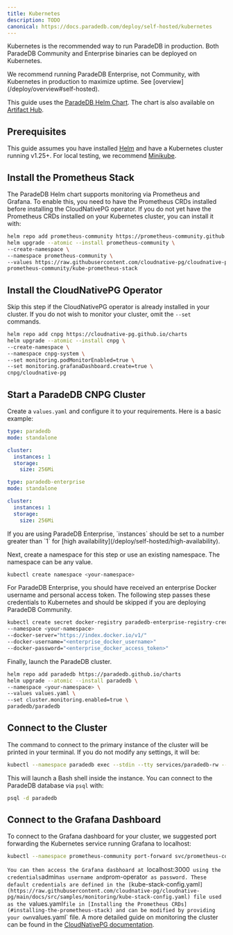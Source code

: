 ```yaml
---
title: Kubernetes
description: TODO
canonical: https://docs.paradedb.com/deploy/self-hosted/kubernetes
---
```


Kubernetes is the recommended way to run ParadeDB in production. Both ParadeDB Community and Enterprise binaries
can be deployed on Kubernetes.

<Note>
  We recommend running ParadeDB Enterprise, not Community, with Kubernetes in
  production to maximize uptime. See [overview](/deploy/overview#self-hosted).
</Note>

This guide uses the [ParadeDB Helm Chart](https://github.com/paradedb/charts). The chart is also available on [Artifact Hub](https://artifacthub.io/packages/helm/paradedb/paradedb).

## Prerequisites

This guide assumes you have installed [Helm](https://helm.sh/docs/intro/install/) and have a Kubernetes cluster running v1.25+.
For local testing, we recommend [Minikube](https://minikube.sigs.k8s.io/docs/start/).

## Install the Prometheus Stack

The ParadeDB Helm chart supports monitoring via Prometheus and Grafana. To enable this, you need to have the Prometheus CRDs installed before installing the CloudNativePG operator. If you do not yet have the Prometheus CRDs installed on your Kubernetes cluster, you can install it with:

```bash
helm repo add prometheus-community https://prometheus-community.github.io/helm-charts
helm upgrade --atomic --install prometheus-community \
--create-namespace \
--namespace prometheus-community \
--values https://raw.githubusercontent.com/cloudnative-pg/cloudnative-pg/main/docs/src/samples/monitoring/kube-stack-config.yaml \
prometheus-community/kube-prometheus-stack
```

## Install the CloudNativePG Operator

Skip this step if the CloudNativePG operator is already installed in your cluster. If you do not wish to monitor your cluster, omit the `--set` commands.

```bash
helm repo add cnpg https://cloudnative-pg.github.io/charts
helm upgrade --atomic --install cnpg \
--create-namespace \
--namespace cnpg-system \
--set monitoring.podMonitorEnabled=true \
--set monitoring.grafanaDashboard.create=true \
cnpg/cloudnative-pg
```

## Start a ParadeDB CNPG Cluster

Create a `values.yaml` and configure it to your requirements. Here is a basic example:

<CodeGroup>

```yaml ParadeDB Community
type: paradedb
mode: standalone

cluster:
  instances: 1
  storage:
    size: 256Mi
```

```yaml ParadeDB Enterprise
type: paradedb-enterprise
mode: standalone

cluster:
  instances: 1
  storage:
    size: 256Mi
```

</CodeGroup>

<Note>
  If you are using ParadeDB Enterprise, `instances` should be set to a number
  greater than `1` for [high
  availability](/deploy/self-hosted/high-availability).
</Note>

Next, create a namespace for this step or use an existing namespace. The namespace can be any value.

```bash
kubectl create namespace <your-namespace>
```

For ParadeDB Enterprise, you should have received an enterprise Docker username and personal access token. The following step passes these
credentials to Kubernetes and should be skipped if you are deploying ParadeDB Community.

```bash ParadeDB Enterprise
kubectl create secret docker-registry paradedb-enterprise-registry-cred
--namespace <your-namespace>
--docker-server="https://index.docker.io/v1/"
--docker-username="<enterprise_docker_username>"
--docker-password="<enterprise_docker_access_token>"
```

Finally, launch the ParadeDB cluster.

```bash
helm repo add paradedb https://paradedb.github.io/charts
helm upgrade --atomic --install paradedb \
--namespace <your-namespace> \
--values values.yaml \
--set cluster.monitoring.enabled=true \
paradedb/paradedb
```

## Connect to the Cluster

The command to connect to the primary instance of the cluster will be printed in your terminal. If you do not modify any settings, it will be:

```bash
kubectl --namespace paradedb exec --stdin --tty services/paradedb-rw -- bash
```

This will launch a Bash shell inside the instance. You can connect to the ParadeDB database via `psql` with:

```bash
psql -d paradedb
```

## Connect to the Grafana Dashboard

To connect to the Grafana dashboard for your cluster, we suggested port forwarding the Kubernetes service running Grafana to localhost:

```bash
kubectl --namespace prometheus-community port-forward svc/prometheus-community-grafana 3000:80
```

`You can then access the Grafana dasbhoard at `localhost:3000` using the credentials`admin`as username
and`prom-operator` as password. These default credentials are defined in the [`kube-stack-config.yaml`](https://raw.githubusercontent.com/cloudnative-pg/cloudnative-pg/main/docs/src/samples/monitoring/kube-stack-config.yaml)
file used as the `values.yaml`file in [Installing the Prometheus CRDs](#installing-the-prometheus-stack) and can be modified by providing
your own`values.yaml` file. A more detailed guide on monitoring the cluster can be found in the [CloudNativePG documentation](https://cloudnative-pg.io/documentation/current/monitoring/).
